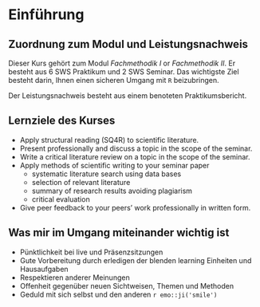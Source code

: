 # Einführung {#einführung}
## Zuordnung zum Modul und Leistungsnachweis

Dieser Kurs gehört zum Modul *Fachmethodik I* or *Fachmethodik II*. Er besteht aus 6 SWS Praktikum und 2 SWS Seminar. Das wichtigste Ziel besteht darin, Ihnen einen sicheren Umgang mit `R` beizubringen.

Der Leistungsnachweis besteht aus einem benoteten Praktikumsbericht.



## Lernziele des Kurses

- Apply structural reading (SQ4R) to scientific literature.
- Present professionally and discuss a topic in the scope of the seminar.
- Write a critical literature review on a topic in the scope of the seminar.
- Apply methods of scientific writing to your seminar paper
	- systematic literature search using data bases
	- selection of relevant literature
	- summary of research results avoiding plagiarism
	- critical evaluation
- Give peer feedback to your peers' work professionally in written form.

## Was mir im Umgang miteinander wichtig ist

- Pünktlichkeit bei live und Präsenzsitzungen
- Gute Vorbereitung durch erledigen der blenden learning Einheiten und Hausaufgaben
- Respektieren anderer Meinungen
- Offenheit gegenüber neuen Sichtweisen, Themen und Methoden
- Geduld mit sich selbst und den anderen `r emo::ji('smile')`

